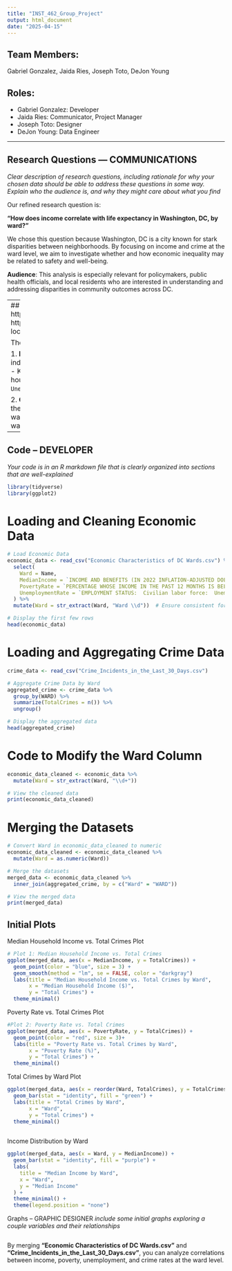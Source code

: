 ```yaml
---
title: "INST_462_Group_Project"
output: html_document
date: "2025-04-15"
---
```


## Team Members:
Gabriel Gonzalez, Jaida Ries, Joseph Toto, DeJon Young
 

## Roles:
- Gabriel Gonzalez: Developer 
- Jaida Ries: Communicator, Project Manager
- Joseph Toto: Designer
- DeJon Young: Data Engineer

---

## Research Questions — COMMUNICATIONS
*Clear description of research questions, including rationale for why your chosen data should be able to address these questions in some way. Explain who the audience is, and why they might care about what you find*

Our refined research question is:

**"How does income correlate with life expectancy in Washington, DC, by ward?"**

We chose this question because Washington, DC is a city known for stark disparities between neighborhoods. By focusing on income and crime at the ward level, we aim to investigate whether and how economic inequality may be related to safety and well-being.

**Audience**: This analysis is especially relevant for policymakers, public health officials, and local residents who are interested in understanding and addressing disparities in community outcomes across DC.

---
## Data Description — DATA ENGINEER
## Data Links 
*insert links here*
https://opendata.dc.gov/apps/2f6f21d035984e9c9438ae494022aa2a/explore 
https://opendata.dc.gov/datasets/dc3289eab3d2400ea49c154863312434_8/explore?location=38.904042%2C-77.012050%2C10.64 

The **initial datasets** selected for Phase 2 are:

1. **Economic Characteristics of DC Wards.csv**  
   - Contains ward-level economic indicators including median household income, poverty rates, and unemployment levels.
   - Key variables:
     - `Ward`: Unique identifier for each ward.
     - `MedianIncome`: Median household income.
     - `PovertyRate`: Percentage of residents below the poverty line.
     - `UnemploymentRate`: Percentage of the population unemployed.

2. **Crime_Incidents_in_the_Last_30_Days.csv**  
   - Includes crime incidents reported in the last 30 days, categorized by ward.
   - Key variables:
     - `WARD`: Unique identifier for each ward.
     - `OFFENSE`: Type of crime committed.
     - `REPORT_DAT`: Date and time when the crime was reported.

---


## Code -- DEVELOPER
*Your code is in an R markdown file that is clearly organized into sections that are well-explained*
```r
library(tidyverse)
library(ggplot2)
```


# Loading and Cleaning Economic Data
```r
# Load Economic Data
economic_data <- read_csv("Economic Characteristics of DC Wards.csv") %>%
  select(
    Ward = Name,
    MedianIncome = `INCOME AND BENEFITS (IN 2022 INFLATION-ADJUSTED DOLLARS):  Total households:  Median household income (dollars)`,
    PovertyRate = `PERCENTAGE WHOSE INCOME IN THE PAST 12 MONTHS IS BELOW THE POVERTY LEVEL:  All people`,
    UnemploymentRate = `EMPLOYMENT STATUS:  Civilian labor force:  Unemployment Rate`
  ) %>%
  mutate(Ward = str_extract(Ward, "Ward \\d"))  # Ensure consistent formatting

# Display the first few rows
head(economic_data)
```

# Loading and Aggregating Crime Data
```r
crime_data <- read_csv("Crime_Incidents_in_the_Last_30_Days.csv")

# Aggregate Crime Data by Ward 
aggregated_crime <- crime_data %>%
  group_by(WARD) %>%
  summarize(TotalCrimes = n()) %>%
  ungroup()

# Display the aggregated data
head(aggregated_crime)

```

# Code to Modify the Ward Column 
```r
economic_data_cleaned <- economic_data %>%
  mutate(Ward = str_extract(Ward, "\\d+"))

# View the cleaned data 
print(economic_data_cleaned)

```

# Merging the Datasets 
```r

# Convert Ward in economic_data_cleaned to numeric 
economic_data_cleaned <- economic_data_cleaned %>%
  mutate(Ward = as.numeric(Ward))

# Merge the datasets
merged_data <- economic_data_cleaned %>%
  inner_join(aggregated_crime, by = c("Ward" = "WARD"))

```

```r
# View the merged data
print(merged_data)
```


## Initial Plots 
Median Household Income vs. Total Crimes Plot
```r
# Plot 1: Median Household Income vs. Total Crimes 
ggplot(merged_data, aes(x = MedianIncome, y = TotalCrimes)) + 
  geom_point(color = "blue", size = 3) + 
  geom_smooth(method = "lm", se = FALSE, color = "darkgray")
  labs(title = "Median Household Income vs. Total Crimes by Ward",
       x = "Median Household Income ($)",
       y = "Total Crimes") + 
  theme_minimal()
```


Poverty Rate vs. Total Crimes Plot
```r
#Plot 2: Poverty Rate vs. Total Crimes
ggplot(merged_data, aes(x = PovertyRate, y = TotalCrimes)) +
  geom_point(color = "red", size = 3)+
  labs(title = "Poverty Rate vs. Total Crimes by Ward",
       x = "Poverty Rate (%)",
       y = "Total Crimes") +
  theme_minimal()
```

Total Crimes by Ward Plot
```r
ggplot(merged_data, aes(x = reorder(Ward, TotalCrimes), y = TotalCrimes)) +
  geom_bar(stat = "identity", fill = "green") +
  labs(title = "Total Crimes by Ward",
       x = "Ward",
       y = "Total Crimes") + 
  theme_minimal()
  

```

Income Distribution by Ward

```r
ggplot(merged_data, aes(x = Ward, y = MedianIncome)) +
  geom_bar(stat = "identity", fill = "purple") +
  labs(
    title = "Median Income by Ward", 
    x = "Ward",
    y = "Median Income"
  ) + 
  theme_minimal() +
  theme(legend.position = "none")
```



Graphs -- GRAPHIC DESIGNER 
*include some initial graphs exploring a couple variables and their relationships*

```r

```

By merging **"Economic Characteristics of DC Wards.csv"** and **"Crime_Incidents_in_the_Last_30_Days.csv"**, you can analyze correlations between income, poverty, unemployment, and crime rates at the ward level.
